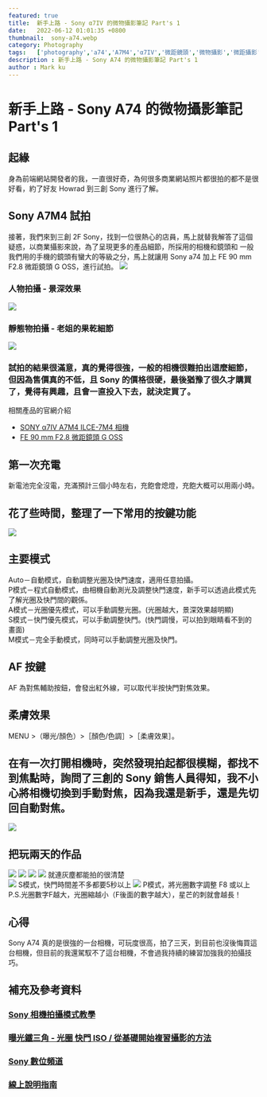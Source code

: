 ```yaml
---
featured: true
title:  新手上路 - Sony α7IV 的微物攝影筆記 Part's 1
date:   2022-06-12 01:01:35 +0800
thumbnail:  sony-a74.webp
category: Photography 
tags:   ['photography','a74','A7M4','α7IV','微距鏡頭','微物攝影','微距攝影']
description : 新手上路 - Sony A74 的微物攝影筆記 Part's 1
author : Mark ku
---
```

# 新手上路 - Sony A74 的微物攝影筆記 Part's 1

## 起緣
身為前端網站開發者的我，一直很好奇，為何很多商業網站照片都很拍的都不是很好看，約了好友 Howrad 到三創 Sony 進行了解。

##  Sony A7M4 試拍
接著，我們來到三創 2F Sony，找到一位很熱心的店員，馬上就替我解答了這個疑惑，以商業攝影來說，為了呈現更多的產品細節，所採用的相機和鏡頭和
一般我們用的手機的鏡頭有蠻大的等級之分，馬上就讓用 Sony a74 加上 FE 90 mm F2.8 微距鏡頭 G OSS，進行試拍。
![](https://i.imgur.com/Qlrh9fo.jpg)

### 人物拍攝 - 景深效果
![](https://i.imgur.com/JtrNfqK.jpg)

### 靜態物拍攝 - 老姐的果乾細節
![](https://i.imgur.com/e3REn7u.png)

### 試拍的結果很滿意，真的覺得很強，一般的相機很難拍出這麼細節，但因為售價真的不低，且 Sony 的價格很硬，最後猶豫了很久才購買了，覺得有興趣，且會一直投入下去，就決定買了。
相關產品的官網介紹  
* [SONY α7IV A7M4 ILCE-7M4 相機 ](https://www.sony.com.tw/zh/electronics/interchangeable-lens-cameras/ilce-7m4)
* [FE 90 mm F2.8 微距鏡頭 G OSS ](https://store.sony.com.tw/product/SEL90M28G)

## 第一次充電
新電池完全沒電，充滿預計三個小時左右，充飽會熄燈，充飽大概可以用兩小時。

## 花了些時間，整理了一下常用的按鍵功能
![](https://i.imgur.com/fjN8caW.jpg)

## 主要模式
Auto－自動模式，自動調整光圈及快門速度，適用任意拍攝。  
P模式－程式自動模式，由相機自動測光及調整快門速度，新手可以透過此模式先了解光圈及快門間的觀係。  
A模式－光圈優先模式，可以手動調整光圈。(光圈越大，景深效果越明顯)    
S模式－快門優先模式，可以手動調整快門。(快門調慢，可以拍到眼睛看不到的畫面)    
M模式－完全手動模式，同時可以手動調整光圈及快門。  

## AF 按鍵
AF 為對焦輔助按鈕，會發出紅外線，可以取代半按快門對焦效果。

## 柔膚效果 
MENU >（曝光/顏色）>［顏色/色調］>［柔膚效果］。  

## 在有一次打開相機時，突然發現拍起都很模糊，都找不到焦點時，詢問了三創的 Sony 銷售人員得知，我不小心將相機切換到手動對焦，因為我還是新手，還是先切回自動對焦。
![](https://i.imgur.com/XzzFdJj.jpg)

## 把玩兩天的作品 
![](https://i.imgur.com/q2rTtXs.png)
![](https://i.imgur.com/oYz15EV.png)
![](https://i.imgur.com/RwlQUAs.png)
![](https://i.imgur.com/ZNA32vI.png)
就連灰塵都能拍的很清楚  
![](https://i.imgur.com/jBNsTfH.jpg)
S模式，快門時間差不多都要5秒以上
![](https://i.imgur.com/N94AIoR.jpg)
P模式，將光圈數字調整 F8 或以上  
P.S.光圈數字F越大，光圈縮越小（F後面的數字越大），星芒的刺就會越長！  

## 心得
Sony A74 真的是很強的一台相機，可玩度很高，拍了三天，到目前也沒後悔買這台相機，但目前的我還駕馭不了這台相機，不會過我持續的練習加強我的拍攝技巧。

## 補充及參考資料
### [Sony 相機拍攝模式教學](https://helpguide.sony.net/ilc/2110/v1/zh-tw/contents/TP1000543536.html)
### [曝光鐵三角 - 光圈 快門 ISO / 從基礎開始複習攝影的方法](https://www.youtube.com/watch?v=9i1IFAOXd60)
### [Sony 數位頻道](https://www.youtube.com/playlist?list=PLvH2i7Dq6qFglS1KXP0d9d-ZSVuwUJdXJ)
### [線上說明指南](https://helpguide.sony.net/ilc/2110/v1/zh-tw/contents/TP1000543536.html)
